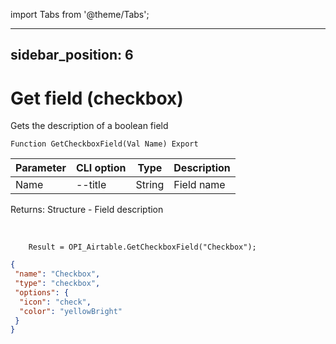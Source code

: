 ﻿import Tabs from '@theme/Tabs';

---
sidebar_position: 6
---

# Get field (checkbox)
 Gets the description of a boolean field



`Function GetCheckboxField(Val Name) Export`

  | Parameter | CLI option | Type | Description |
  |-|-|-|-|
  | Name | --title | String | Field name |

  
  Returns:  Structure - Field description

<br/>




```bsl title="Code example"
    Result = OPI_Airtable.GetCheckboxField("Checkbox");
```
 



```json title="Result"
{
 "name": "Checkbox",
 "type": "checkbox",
 "options": {
  "icon": "check",
  "color": "yellowBright"
 }
}
```
